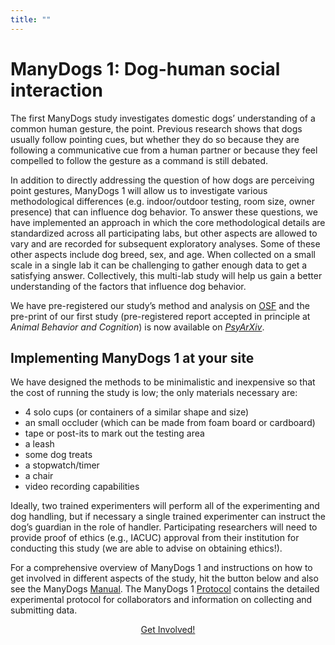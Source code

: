 ```yaml
---
title: ""
---
```


# ManyDogs 1: Dog-human social interaction

The first ManyDogs study investigates domestic dogs' understanding of a common human gesture, the point. Previous research shows that dogs usually follow pointing cues, but whether they do so because they are following a communicative cue from a human partner or because they feel compelled to follow the gesture as a command is still debated. 

In addition to directly addressing the question of how dogs are perceiving point gestures, ManyDogs 1 will allow us to investigate various methodological differences (e.g. indoor/outdoor testing, room size, owner presence) that can influence dog behavior. To answer these questions, we have implemented an approach in which the core methodological details are standardized across all participating labs, but other aspects are allowed to vary and are recorded for subsequent exploratory analyses. Some of these other aspects include dog breed, sex, and age. When collected on a small scale in a single lab it can be challenging to gather enough data to get a satisfying answer. Collectively, this multi-lab study will help us gain a better understanding of the factors that influence dog behavior.  

We have pre-registered our study's method and analysis on [OSF](https://osf.io/9r5xf/) and the pre-print of our first study (pre-registered report accepted in principle at _Animal Behavior and Cognition_) is now available on [_PsyArXiv_](https://doi.org/10.31234/osf.io/f86jq).

## Implementing ManyDogs 1 at your site

We have designed the methods to be minimalistic and inexpensive so that the cost of running the study is low; the only materials necessary are:

* 4 solo cups (or containers of a similar shape and size) 
* an small occluder (which can be made from foam board or cardboard) 
* tape or post-its to mark out the testing area 
* a leash 
* some dog treats 
* a stopwatch/timer 
* a chair 
* video recording capabilities 

Ideally, two trained experimenters will perform all of the experimenting and dog handling, but if necessary a single trained experimenter can instruct the dog's guardian in the role of handler. Participating researchers will need to provide proof of ethics (e.g., IACUC) approval from their institution for conducting this study (we are able to advise on obtaining ethics!). 

For a comprehensive overview of ManyDogs 1 and instructions on how to get involved in different aspects of the study, hit the button below and also see the ManyDogs [Manual](https://docs.google.com/document/d/1iuYElQSssoOMVC3nu7BLrFZovoM0TIEqmGM1bUaYbpo/edit?usp=sharing). The ManyDogs 1 [Protocol](https://docs.google.com/document/d/1IV2h2YXmyYpOw0U3IgxxQZD8zlkc0VHcencWx1fJm4s/edit?usp=sharing) contains the detailed experimental protocol for collaborators and information on collecting and submitting data.  


<p align="center"><a href="/getinvolved" class="btn btn-primary">Get Involved!</a></p>